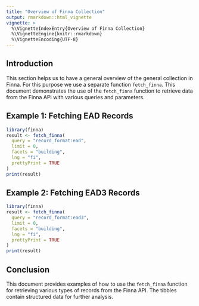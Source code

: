 ```yaml
---
title: "Overview of Finna Collection"
output: rmarkdown::html_vignette
vignette: >
  %\VignetteIndexEntry{Overview of Finna Collection}
  %\VignetteEngine{knitr::rmarkdown}
  %\VignetteEncoding{UTF-8}
---
```



## Introduction

This section helps us to have a general overview of the general collection in Finna. For this purpose we use a separate function `fetch_finna`.
This document demonstrates the use of the `fetch_finna` function to retrieve data from the Finna API with various queries and parameters.


## Example 1: Fetching EAD Records

```r
library(finna)
result <- fetch_finna(
  query = "record_format:ead",
  limit = 0,
  facets = "building",
  lng = "fi",
  prettyPrint = TRUE
)
print(result)
```


## Example 2: Fetching EAD3 Records

```r
library(finna)
result <- fetch_finna(
  query = "record_format:ead3",
  limit = 0,
  facets = "building",
  lng = "fi",
  prettyPrint = TRUE
)
print(result)
```


## Conclusion

This document provides examples of how to use the `fetch_finna` function for retrieving various types of records from the Finna API. The tibbles contain structured data for further analysis.



